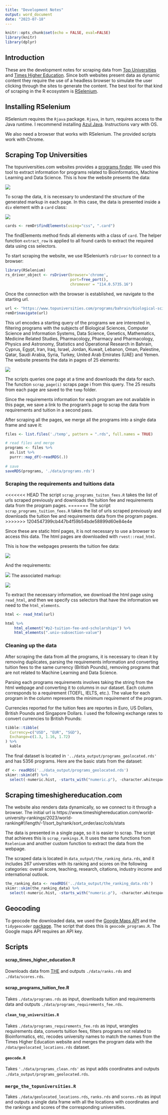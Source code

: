 ```yaml
---
title: "Development Notes"
output: word_document
date: "2023-07-18"
---
```


```r
knitr::opts_chunk$set(echo = FALSE, eval=FALSE)
library(knitr)
library(dplyr)
```

## Introduction

These are the development notes for scraping data from [Top Universities](www.topuniversities.com) and [Times Higher Education](www.timeshighereducation.com). Since both websites present data as dynamic content they require the use of a headless browser to simulate the user clicking through the sites to generate the content. The best tool for that kind of scraping in the R ecosystem is [RSelenium](https://docs.ropensci.org/RSelenium/).

## Installing RSelenium

RSelenium requires the `Rjava` package. `Rjava`, in turn, requires access to the Java runtime. I recommend installing [Azul Java](https://www.azul.com/downloads/#zulu). Instructions vary with OS. 

We also need a browser that works with RSelenium. The provided scripts work with Chrome.

## Scraping Top Universities

The topuniversities.com websites provides a [programs finder](https://www.topuniversities.com/programs?qs_qp=topnav). We used this tool to extract information for programs related to Bioinformatics, Machine Learning and Data Science. This is how the website presents the data:

![](./program.png)

To scrap the data, it is necessary to understand the structure of the generated markup in each page. In this case, the data is presented inside a `div` element with a `card` class: 


![](./card.png)

```r
cards <- remDr$findElements(using="css", ".card")
```

The findElements method finds all elements with a class of `card`. The helper function `extract_row` is applied to all found cards to extract the required data using css selectors.

To start scraping the website, we use RSelenium's `rsDriver` to connect to a browser:

```r
library(RSelenium)
rs_driver_object <- rsDriver(browser='chrome',
                             port=free_port(),
                             chromever = "114.0.5735.16")
```

Once the connection with the browser is established, we navigate to the starting url.

```r
url <- "https://www.topuniversities.com/programs/bahrain/biological-sciences?country=[OM,PS,AE,BH,IR,IQ,JO,SA,KW,QA,SY,YE,CY,TR,IL,LB,GB,EG]&subjects=[462,468,4049,4055,494,496,554,500,502,508]&pagerlimit=[25]"
remDr$navigate(url)
```


This url encodes a starting query of the programs we are interested in, filtering programs with the subjects of Biological Sciences, Computer Science and Information Systems, Data Science, Genetics, Mathematics, Medicine Related Studies, Pharmacology, Pharmacy and Pharmacology, Physics and Astronomy, Statistics and Operational Research in Bahrain, Cyprus, Egypt, Iran, Iraq, Israel, Jordan, Kuwait, Lebanon, Oman, Palestine, Qatar, Saudi Arabia, Syria, Turkey, United Arab Emirates (UAE) and Yemen. The website presents the data in pages of 25 elements:


![](./paging.png)

The scripts queries one page at a time and downloads the data for each. The function `scrap_page(i)` scraps page i from this query. The 25 results from each page are saved to the `temp` folder.

Since the requirements information for each program are not available in this page, we save a link to the program's page to scrap the data from requirements and tuition in a second pass.

After scraping all the pages, we merge all the programs into a single data frame and save it:

```r
files <- list.files('./temp', pattern = ".rds", full.names = TRUE)

# read files and merge
programs <- files %>%
  as.list %>%
  purrr::map_df(~readRDS(.))
 
# save
saveRDS(programs, './data/programs.rds')
```

### Scraping the requirements and tuitions data

<<<<<<< HEAD
The script `scrap_programs_tuiton_fees.R` takes the list of urls scraped previously and downloads the tuition fee and requirements data from the program pages. 
=======
The script `scrap_programs_tuition_fees.R` takes the list of urls scraped previously and downloads the tuition fee and requirements data from the program pages. 
>>>>>>> 1204547399cb447b4f59b54bde58899d60e84e4e

Since these are static html pages, it is not necessary to use a browser to access this data. The html pages are downloaded with `rvest::read_html`.


This is how the webpages presents the tuition fee data:

![](./fees.png)

And the requirements:

![](./requirements.png)
The associated markup:

![](./tools.png)

To extract the necessary information, we download the html page using `read_html`, and then we specify css selectors that have the information we need to the `html_elements`.

```r
html <- read_html(url)

html %>% 
    html_element("#p2-tuition-fee-and-scholarships") %>% 
    html_elements(".univ-subsection-value") 
```


### Cleaning up the data

After scraping the data from all the programs, it is necessary to clean it by removing duplicates, parsing the requirements information and converting tuition fees to the same currency (British Pounds), removing programs that are not related to Machine Learning and Data Science.

Parsing each programs requirements involves taking the string from the html webpage and converting it to columns in our dataset. Each column corresponds to a requirement (TOEFL, IELTS, etc.). The value for each program in the column represents the minimum requirement of the program.

Currencies reported for the tuition fees are reportes in Euro, US Dollars, British Pounds and Singapore Dollars. I used the following exchange rates to convert currencies to British Pounds:

```r
tibble::tibble(
  Currency=c("USD", "EUR", "SGD"),
  Exchange=c(1.3, 1.16, 1.72)
) %>% 
  kable
```


The final dataset is located in `'../data_output/programs_geolocated.rds'` and has 5356 programs. Here are the basic stats from the dataset:

```r
df <- readRDS('../data_output/programs_geolocated.rds')
skimr::skim(df) %>% 
  select(-numeric.hist, -starts_with("numeric.p"), -character.whitespace, -character.min, -character.max)
```


## Scraping timeshighereducation.com

The website also renders data dynamically, so we connect to it through a browser. The initial url is https://www.timeshighereducation.com/world-university-rankings/2023/world-ranking#!/length/-1/sort_by/rank/sort_order/asc/cols/stats

The data is presented in a single page, so it is easier to scrap. The script that achieves this is `scrap_rankings.R`. It uses the same functions from `Rselenium` and another custom function to extract the data from the webpage. 

The scraped data is located in `data_output/the_ranking_data.rds`, and it includes 267 universities with its ranking and scores on the following categories: overall score, teaching, research, citations, industry income and international outlook.

```r
the_ranking_data <- readRDS('../data_output/the_ranking_data.rds')
skimr::skim(the_ranking_data) %>% 
  select(-numeric.hist, -starts_with("numeric.p"), -character.whitespace, -character.min, -character.max)
```

## Geocoding

To geocode the downloaded data, we used the [Google Maps API](https://developers.google.com/maps/) and the `tidygeocoder` [package](https://jessecambon.github.io/tidygeocoder/). The script that does this is `geocode_programs.R`. The Google maps API requires an API key.

## Scripts

#### scrap_times_higher_education.R

Downloads data from [THE](https://www.timeshighereducation.com/) and outputs `./data/ranks.rds` and `./data/scores.rds`.

#### scrap_programs_tuition_fee.R

Takes `./data/programs.rds` as input, downloads tuition and requirements data and outputs `./data/programs_requirements_fee.rds`.

#### `clean_top_universities.R`

Takes `./data/programs_requirements_fee.rds` as input, wrangles requirements data, converts tuition fees, filters programs not related to Bioinformatics, etc, recodes university names to match the names from the Times Higher Education website and merges the program data with the `/data/geolocated_locations.rds` dataset.

#### `geocode.R`

Takes `'./data/programs_clean.rds'` as input adds coordinates and outputs `./data_output/programs_geolocated.rds`.
 
### `merge_the_topuniversities.R`

Takes `./data/geolocated_locations.rds`, `ranks.rds` and `scores.rds` as input and outputs a single data frame with all the locations with coordinates and the rankings and scores of the corresponding universities. 

